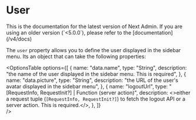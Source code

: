 
# User
<Callout type="info">
  This is the documentation for the latest version of Next Admin. If you are using an older version (`<5.0.0`), please refer to the [documentation](/v4/docs)
</Callout>

The `user` property allows you to define the user displayed in the sidebar menu.
Its an object that can take the following properties:

<OptionsTable
  options={[
    {
      name: "data.name",
      type: "String",
      description: "the name of the user displayed in the sidebar menu. This is required",
    },
    {
      name: "data.picture",
      type: "String",
      description: "the URL of the user's avatar displayed in the sidebar menu",
    },
    {
      name: "logoutUrl",
      type: "[RequestInfo, RequestInit?] | Function (server action)",
      description: <>either a request tuple (<code>[RequestInfo, RequestInit?]</code>) to fetch the logout API or a server action. This is required.</>,
    },
  ]}  
/>